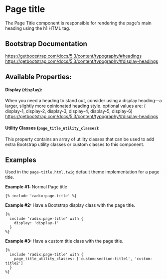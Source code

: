 # Page title

The Page Title component is responsible for rendering the page's main heading using the h1 HTML tag.

## Bootstrap Documentation

https://getbootstrap.com/docs/5.3/content/typography/#headings
https://getbootstrap.com/docs/5.3/content/typography/#display-headings

## Available Properties:

#### Display (`display`):

When you need a heading to stand out, consider using a display
heading—a larger, slightly more opinionated heading style.
optional values are: ( display-1, display-2, display-3, display-4, display-5, display-6)
https://getbootstrap.com/docs/5.3/content/typography/#display-headings

#### Utility Classes (`page_title_utility_classes`):

This property contains an array of utility classes that can be used to
add extra Bootstrap utility classes or custom classes to this component.

## Examples

Used in the `page-title.html.twig` default theme implementation for a page title.

**Example #1:** Normal Page title

```twig
{% include 'radix:page-title' %}
```

**Example #2:** Have a Bootstrap display class with the page title.

```twig
{%
  include 'radix:page-title' with {
    display: 'display-1'
  }
%}
```

**Example #3:** Have a custom title class with the page title.

```twig
{%
  include 'radix:page-title' with {
    page_title_utility_classes: ['custom-section-title1', 'custom-title2']
  }
%}
```
